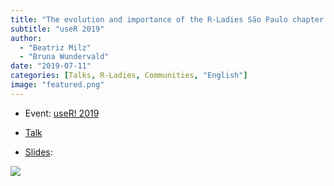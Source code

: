 ```yaml
---
title: "The evolution and importance of the R-Ladies São Paulo chapter in Brazil"
subtitle: "useR 2019"
author: 
  - "Beatriz Milz"
  - "Bruna Wundervald"
date: "2019-07-11"
categories: [Talks, R-Ladies, Communities, "English"]
image: "featured.png"
---
```


-   Event: [useR! 2019](https://user2019.r-project.org/)

-   [Talk](https://youtu.be/2HK6hjwhdRk?t=880)

-   [Slides](https://beatrizmilz.github.io/useR2019/):

[![](featured.png){fig-align="center"}](https://beatrizmilz.github.io/useR2019/)
